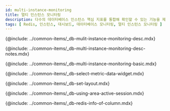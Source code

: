 ```yaml
---
id: multi-instance-monitoring
title: 멀티 인스턴스 모니터링
description: 다수의 데이터베이스 인스턴스 핵심 지표를 통합해 확인할 수 있는 기능을 제공합니다.
tags: [ Redis, 인스턴스, 대시보드, 데이터베이스 모니터링, 멀티 인스턴스 모니터링 ]
---
```



<!-- 개요 -->
{@include: ../common-items/_db-mulit-instance-monitoring-desc.mdx}

<!-- Notes -->
{@include: ../common-items/_db-multi-instance-monitoring-desc-notes.mdx}

<!-- 기본 화면 안내 -->
{@include: ../common-items/_db-multi-instance-monitoring-basic.mdx} 


<!-- 지표 선택하기 -->
{@include: ../common-items/_db-select-metric-data-widget.mdx}


<!-- 레이아웃 설정하기 -->
{@include: ../common-items/_db-set-layout.mdx}  


<!-- 액티브 세션 영역 활용하기 -->
{@include: ../common-items/_db-using-area-active-session.mdx}  

<!-- 컬럼 정보 안내 -->
{@include: ../common-items/_db-redis-info-of-column.mdx}